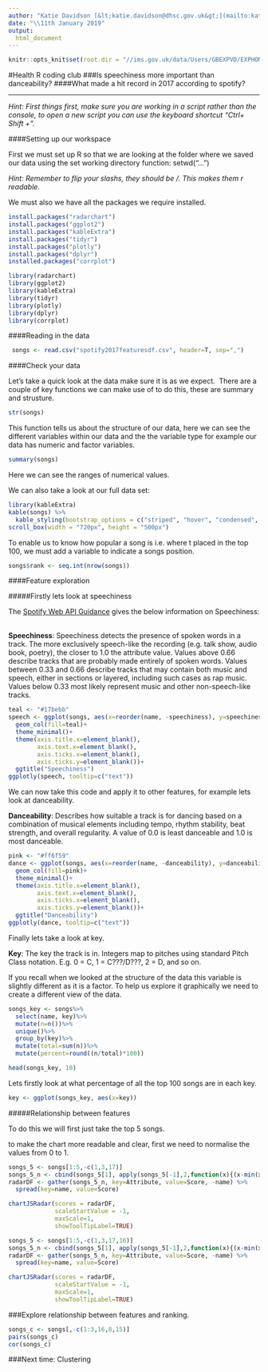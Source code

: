---
author: "Katie Davidson [&lt;katie.davidson@dhsc.gov.uk&gt;](mailto:katie.davidson@dhsc.gov.uk)"
date: "\\11th January 2019"
output:
  html_document
---

```{r "setup", include=FALSE}
knitr::opts_knit$set(root.dir = "//ims.gov.uk/data/Users/GBEXPVD/EXPHOME14/KDavidson/My Documents/Health_R_coding_club")

```



#Health R coding club
###Is speechiness more important than danceability?
####What made a hit record in 2017 according to spotify?

---
*Hint: First things first, make sure you are working in a script rather than the console, to open a new script you can use the keyboard shortcut "Ctrl+ Shift + ".*

####Setting up our workspace

First we must set up R so that we are looking at the folder where we saved our data using the set working directory function: setwd("...")

*Hint: Remember to flip your slashs, they should be /. This makes them r readable.*

We must also we have all the packages we require installed.

```{r, eval=FALSE}
install.packages("radarchart")
install.packages("ggplot2")
install.packages("kableExtra")
install.packages("tidyr")
install.packages("plotly")
install.packages("dplyr")
installed.packages("corrplot")
```
```{r echo=TRUE, include=FALSE}
library(radarchart)
library(ggplot2)
library(kableExtra)
library(tidyr)
library(plotly)
library(dplyr)
library(corrplot)
```


####Reading in the data

```{r}
 songs <- read.csv("spotify2017featuresdf.csv", header=T, sep=",")
```

####Check your data

Let's take a quick look at the data make sure it is as we expect.\  
There are a couple of key functions we can make use of to do this, these are summary and strusture.
```{r}
str(songs)
```
This function tells us about the structure of our data, here we can see the different variables within our data and the the variable type for example our data has numeric and factor variables.


```{r}
summary(songs)
```
Here we can see the ranges of numerical values.\   

We can also take a look at our full data set:
```{r}
library(kableExtra)
kable(songs) %>%
  kable_styling(bootstrap_options = c("striped", "hover", "condensed", "responsive"), font_size = 12) %>%
scroll_box(width = "720px", height = "500px")
```

To enable us to know how popular a song is i.e. where t placed in the top 100, we must add a variable to indicate a songs position.

```{r}
songs$rank <- seq.int(nrow(songs))
```
####Feature exploration

#####Firstly lets look at speechiness

The [Spotify Web API Guidance](https://developer.spotify.com/documentation/web-api/reference/tracks/get-audio-features/) gives the below information on Speechiness: \  

**Speechiness**: Speechiness detects the presence of spoken words in a track. The more exclusively speech-like the recording (e.g. talk show, audio book, poetry), the closer to 1.0 the attribute value. Values above 0.66 describe tracks that are probably made entirely of spoken words. Values between 0.33 and 0.66 describe tracks that may contain both music and speech, either in sections or layered, including such cases as rap music. Values below 0.33 most likely represent music and other non-speech-like tracks.

```{r}
teal <- "#17bebb"
speech <- ggplot(songs, aes(x=reorder(name, -speechiness), y=speechiness, text=(paste( "Track:", name, "<br>", "Artist:", artists, "<br>", "Speechiness:", speechiness))))+
  geom_col(fill=teal)+
  theme_minimal()+
  theme(axis.title.x=element_blank(),
        axis.text.x=element_blank(),
        axis.ticks.x=element_blank(),
        axis.ticks.y=element_blank())+
  ggtitle("Speechiness")
ggplotly(speech, tooltip=c("text"))
```

We can now take this code and apply it to other features, for example lets look at danceability. \  

**Danceability**: Describes how suitable a track is for dancing based on a combination of musical elements including tempo, rhythm stability, beat strength, and overall regularity. A value of 0.0 is least danceable and 1.0 is most danceable.

```{r}
pink <- "#ff6f59"
dance <- ggplot(songs, aes(x=reorder(name, -danceability), y=danceability, text=(paste( "Track:", name, "<br>", "Artist:", artists, "<br>", "Danceability:", danceability))))+
  geom_col(fill=pink)+
  theme_minimal()+
  theme(axis.title.x=element_blank(),
        axis.text.x=element_blank(),
        axis.ticks.x=element_blank(),
        axis.ticks.y=element_blank())+
  ggtitle("Danceability")
ggplotly(dance, tooltip=c("text"))
```

Finally lets take a look at key.\  

**Key**: The key the track is in. Integers map to pitches using standard Pitch Class notation. E.g. 0 = C, 1 = C???/D???, 2 = D, and so on.\  

If you recall when we looked at the structure of the data this variable is slightly different as it is a factor. To help us explore it graphically we need to create a different view of the data.

```{r}
songs_key <- songs%>%
  select(name, key)%>%
  mutate(n=n())%>%
  unique()%>%
  group_by(key)%>%
  mutate(total=sum(n))%>%
  mutate(percent=round((n/total)*100))

head(songs_key, 10)
```

Lets firstly look at what percentage of all the top 100 songs are in each key.

```{r}
key <- ggplot(songs_key, aes(x=key))
```

#####Relationship between features

To do this we will first just take the top 5 songs.

to make the chart more readable and clear, first we need to normalise the values from 0 to 1.

```{r}
songs_5 <- songs[1:5,-c(1,3,17)]
songs_5_n <- cbind(songs_5[1], apply(songs_5[-1],2,function(x){(x-min(x))/diff(range(x))}))
radarDF <- gather(songs_5_n, key=Attribute, value=Score, -name) %>%
  spread(key=name, value=Score)

chartJSRadar(scores = radarDF,
             scaleStartValue = -1,
             maxScale=1,
             showToolTipLabel=TRUE)
```


```{r}
songs_5 <- songs[1:5,-c(1,3,17,16)]
songs_5_n <- cbind(songs_5[1], apply(songs_5[-1],2,function(x){(x-min(x))/diff(range(x))}))
radarDF <- gather(songs_5_n, key=Attribute, value=Score, -name) %>%
  spread(key=name, value=Score)

chartJSRadar(scores = radarDF,
             scaleStartValue = -1,
             maxScale=1,
             showToolTipLabel=TRUE)
```


###Explore relationship between features and ranking.

```{r}
songs_c <- songs[,-c(1:3,16,8,15)]
pairs(songs_c)
cor(songs_c)
```


###Next time: Clustering